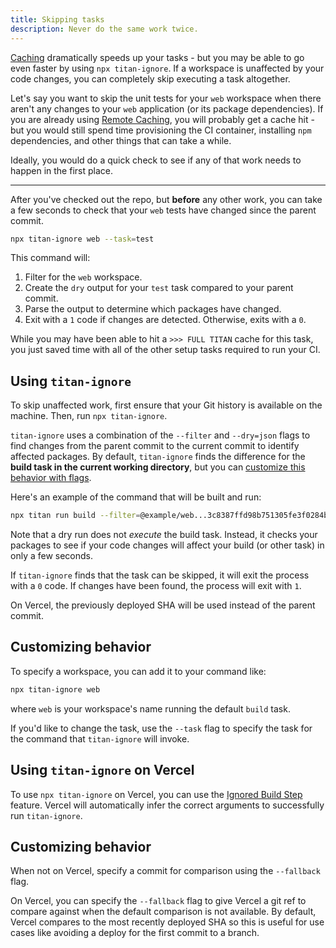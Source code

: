 ```yaml
---
title: Skipping tasks
description: Never do the same work twice.
---
```



[Caching](/repo/docs/crafting-your-repository/caching) dramatically speeds up your tasks - but you may be able to go even faster by using `npx titan-ignore`. If a workspace is unaffected by your code changes, you can completely skip executing a task altogether.

Let's say you want to skip the unit tests for your `web` workspace when there aren't any changes to your `web` application (or its package dependencies). If you are already using [Remote Caching](https://titan.khulnasoft.com/repo/docs/core-concepts/remote-caching), you will probably get a cache hit - but you would still spend time provisioning the CI container, installing `npm` dependencies, and other things that can take a while.

Ideally, you would do a quick check to see if any of that work needs to happen in the first place.

---

After you've checked out the repo, but **before** any other work, you can take a few seconds to check that your `web` tests have changed since the parent commit.

```bash title="Terminal"
npx titan-ignore web --task=test
```

This command will:

1. Filter for the `web` workspace.
2. Create the `dry` output for your `test` task compared to your parent commit.
3. Parse the output to determine which packages have changed.
4. Exit with a `1` code if changes are detected. Otherwise, exits with a `0`.

While you may have been able to hit a `>>> FULL TITAN` cache for this task, you just saved time with all of the other setup tasks required to run your CI.

## Using `titan-ignore`

To skip unaffected work, first ensure that your Git history is available on the machine. Then, run `npx titan-ignore`.

`titan-ignore` uses a combination of the `--filter` and `--dry=json` flags to find changes from the parent commit to the current commit to identify affected packages. By default, `titan-ignore` finds the difference for the **build task in the current working directory**, but you can [customize this behavior with flags](#customizing-behavior).

Here's an example of the command that will be built and run:

```bash title="Terminal"
npx titan run build --filter=@example/web...3c8387ffd98b751305fe3f0284befdd00cbd4610 --dry=json
```

Note that a dry run does not _execute_ the build task. Instead, it checks your packages to see if your code changes will affect your build (or other task) in only a few seconds.

If `titan-ignore` finds that the task can be skipped, it will exit the process with a `0` code. If changes have been found, the process will exit with `1`.

<Callout type="info">
  On Vercel, the previously deployed SHA will be used instead of the parent
  commit.
</Callout>

## Customizing behavior

To specify a workspace, you can add it to your command like:

```bash title="Terminal"
npx titan-ignore web
```

where `web` is your workspace's name running the default `build` task.

If you'd like to change the task, use the `--task` flag to specify the task for the command that `titan-ignore` will invoke.

## Using `titan-ignore` on Vercel

To use `npx titan-ignore` on Vercel, you can use the [Ignored Build Step](https://khulnasoft.com/docs/concepts/projects/overview#ignored-build-step) feature. Vercel will automatically infer the correct arguments to successfully run `titan-ignore`.

## Customizing behavior

When not on Vercel, specify a commit for comparison using the `--fallback` flag.

On Vercel, you can specify the `--fallback` flag to give Vercel a git ref to compare against when the default comparison is not available. By default, Vercel compares to the most recently deployed SHA so this is useful for use cases like avoiding a deploy for the first commit to a branch.
